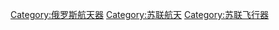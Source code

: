 [[Category:俄罗斯航天器|Category:俄罗斯航天器]]
[[Category:苏联航天|Category:苏联航天]]
[[Category:苏联飞行器|Category:苏联飞行器]]